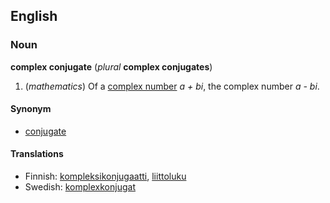 ==English==
===Noun===
'''complex conjugate''' (''plural'' '''complex conjugates''')

#(''mathematics'') Of a [[complex number]] ''a + bi'', the complex number ''a - bi''.

====Synonym====
*[[conjugate]]

====Translations====
*Finnish: [[kompleksikonjugaatti]], [[liittoluku]]
*Swedish: [[komplexkonjugat]]